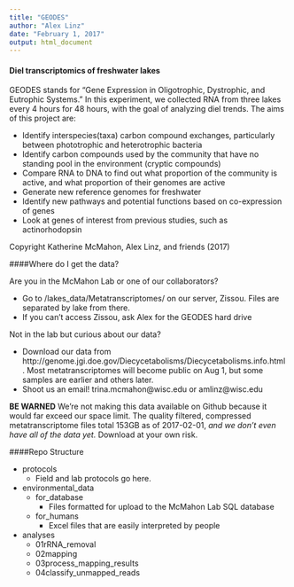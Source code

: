 ```yaml
---
title: "GEODES"
author: "Alex Linz"
date: "February 1, 2017"
output: html_document
---
```


#### Diel transcriptomics of freshwater lakes

GEODES stands for "Gene Expression in Oligotrophic, Dystrophic, and Eutrophic Systems."
In this experiment, we collected RNA from three lakes every 4 hours for 48 hours, with the goal of analyzing diel trends.
The aims of this project are:

- Identify interspecies(taxa) carbon compound exchanges, particularly between phototrophic and heterotrophic bacteria
- Identify carbon compounds used by the community that have no standing pool in the environment (cryptic compounds)
- Compare RNA to DNA to find out what proportion of the community is active, and what proportion of their genomes are active
- Generate new reference genomes for freshwater
- Identify new pathways and potential functions based on co-expression of genes
- Look at genes of interest from previous studies, such as actinorhodopsin

Copyright Katherine McMahon, Alex Linz, and friends (2017)

####Where do I get the data?

Are you in the McMahon Lab or one of our collaborators?

- Go to /lakes_data/Metatranscriptomes/ on our server, Zissou. Files are separated by lake from there.
- If you can't access Zissou, ask Alex for the GEODES hard drive

Not in the lab but curious about our data?

- Download our data from http://genome.jgi.doe.gov/Diecycetabolisms/Diecycetabolisms.info.html . Most metatranscriptomes will become public on Aug 1, but some samples are earlier and others later.
- Shoot us an email! trina.mcmahon@wisc.edu or amlinz@wisc.edu

__BE WARNED__ We're not making this data available on Github because it would far exceed our space limit. The quality filtered, compressed metatranscriptome files total 153GB as of 2017-02-01, _and we don't even have all of the data yet._ Download at your own risk. 

####Repo Structure

- protocols
	- Field and lab protocols go here.
- environmental_data
	- for_database
		- Files formatted for upload to the McMahon Lab SQL database
	- for_humans
		- Excel files that are easily interpreted by people
- analyses
    - 01rRNA_removal
    - 02mapping
    - 03process_mapping_results
    - 04classify_unmapped_reads

